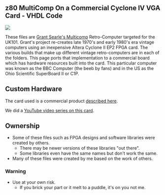 == z80 MultiComp On a Commercial Cyclone IV VGA Card - VHDL Code ==

<img src="http://land-boards.com/blwiki/images/e/e6/C4_Dev_687-720px.jpg"></img>

These files are [http://searle.hostei.com/grant/Multicomp/index.html Grant Searle's Multicomp] Retro-Computer targeted for the UK101. Grant's project re-creates late 1970's and early 1980's era vintage computers using an inexpensive Altera Cyclone II EP2 FPGA card. The various builds that make up different vintage retro-computers are in each of the folders. This page ports that implementation to a commercial board which has hardware resources built into the card. This particular computer was known as the BBC Computer (the beeb by fans) and in the US as the Ohio Scientific SuperBoard II or C1P.

== Custom Hardware ==

The card used is a commercial product [http://land-boards.com/blwiki/index.php?title=Cyclone_IV_FPGA_EP4CE6E22C8N_Development_Board_USB_V2 described here].

We did a [https://www.youtube.com/playlist?list=PLn__0BqzWEWPk0-VW3kEpMNA81sIbhj6n YouTube video series on this card].

== Ownership ==

* Some of these files such as FPGA designs and software libraries were created by others.
** There may be newer versions of these libraries "out there".
** Some libraries even have the same names but don't work the same.
* Many of these files were created by me based on the work of others.

=== Warning ===

* Use at your own risk.
** If you brick your part or it melt to a puddle, it's on you not me.
